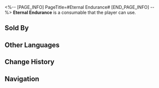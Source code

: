 <%-- [PAGE_INFO]
PageTitle=#Eternal Endurance#
[END_PAGE_INFO] --%>
{{Consumable Infobox
|id          = 408616
|image       = Item Eternal Endurance.png{{subst:void|<!--$UPLOAD:<<SpriteOutput/ItemFigures/408616.png>-<Item Eternal Endurance.png>-<Consumable Icons>>-->}}
|type        = Defense Consumables
|rarity      = 3
|effect      = Upon use, all allies gain 27% increased Shield Effect for the next battle.
|description = ''"Insufficient active ingredient. Experiment failed."''<br />The scholar, frustrated by his 106,001st failure, randomly poked at the terminal. Developing a new poison formula proved to be much more challenging than anticipated. If he couldn't produce results by tomorrow...<br />His mind was overwhelmed with worry, leading him to knock over the test tube rack on the table. The liquids from two unidentified containers mixed, releasing a pungent odor...
|effectType  = 
|effectType2 = 
|effectType3 = 
|recipe      = 
|source1     = [[Dreamscape Sales Store]]
|source2     = 
|source3     = 
}}
{{Description|''"The 106,002nd attempt. Result: Successful."''}}
'''Eternal Endurance''' is a consumable that the player can use.

==Sold By==
{{Shop Availability}}

==Other Languages==
{{Other Languages
|en   = Eternal Endurance
|zhs  = 恒久忍耐
|zht  = 恆久忍耐
|ja   = 永久の忍耐
|ko   = 영원한 인내
|es   = Tenacidad perpetua
|fr   = Endurance inébranlable
|ru   = Вечная стойкость
|th   = Eternal Endurance
|vi   = Kiên Nhẫn Vĩnh Cửu
|de   = Unaufhörliche Ausdauer
|id   = Eternal Endurance
|pt   = Resistência Eterna
}}

==Change History==
{{Change History|2.0}}

==Navigation==
{{Consumable Navbox}}